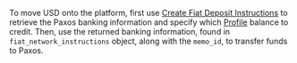[fiat-deposit-instructions]: /api-reference/fiat-transfers/create-fiat-deposit-instructions
[profiles]: /api-reference/profiles

To move USD onto the platform, first use [Create Fiat Deposit Instructions][fiat-deposit-instructions] to retrieve the Paxos banking information and specify which [Profile][profiles] balance to credit.
Then, use the returned banking information, found in `fiat_network_instructions` object, along with the `memo_id`, to transfer funds to Paxos.